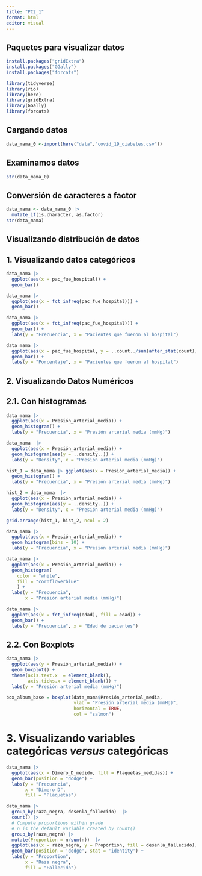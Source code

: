---
title: "PC2_1"
format: html
editor: visual
---

## Paquetes para visualizar datos

```{r}
install.packages("gridExtra")
install.packages("GGally")
install.packages("forcats")
```

```{r}
library(tidyverse)
library(rio)
library(here)
library(gridExtra)
library(GGally)
library(forcats)
```

## **Cargando datos**

```{r}
data_mama_0 <-import(here("data","covid_19_diabetes.csv"))
```

## Examinamos datos

```{r}
str(data_mama_0)
```

## Conversión de caracteres a factor

```{r}
data_mama <- data_mama_0 |> 
  mutate_if(is.character, as.factor)
str(data_mama)
```

## Visualizando distribución de datos

## 1. Visualizando datos categóricos

```{r}
data_mama |>  
  ggplot(aes(x = pac_fue_hospital)) +
  geom_bar()
```

```{r}
data_mama |>  
  ggplot(aes(x = fct_infreq(pac_fue_hospital))) +
  geom_bar()
```

```{r}
data_mama |>  
  ggplot(aes(x = fct_infreq(pac_fue_hospital))) +
  geom_bar() +
  labs(y = "Frecuencia", x = "Pacientes que fueron al hospital")
```

```{r}
data_mama |>  
  ggplot(aes(x = pac_fue_hospital, y = ..count../sum(after_stat(count)))) +
  geom_bar() +
  labs(y = "Porcentaje", x = "Pacientes que fueron al hospital")
```

## 2. Visualizando Datos Numéricos

## 2.1. Con histogramas

```{r}
data_mama |>  
  ggplot(aes(x = Presión_arterial_media)) +
  geom_histogram() +
  labs(y = "Frecuencia", x = "Presión arterial media (mmHg)")
```

```{r}
data_mama  |>  
  ggplot(aes(x = Presión_arterial_media)) +
  geom_histogram(aes(y = ..density..)) +
  labs(y = "Density", x = "Presión arterial media (mmHg)")
```

```{r}
hist_1 = data_mama |> ggplot(aes(x = Presión_arterial_media)) +
  geom_histogram() +
  labs(y = "Frecuencia", x = "Presión arterial media (mmHg)")

hist_2 = data_mama  |>  
  ggplot(aes(x = Presión_arterial_media)) +
  geom_histogram(aes(y = ..density..)) +
  labs(y = "Density", x = "Presión arterial media (mmHg)")
```

```{r}
grid.arrange(hist_1, hist_2, ncol = 2)
```

```{r}
data_mama |>  
  ggplot(aes(x = Presión_arterial_media)) +
  geom_histogram(bins = 10) +
  labs(y = "Frecuencia", x = "Presión arterial media (mmHg)")
```

```{r}
data_mama |>  
  ggplot(aes(x = Presión_arterial_media)) +
  geom_histogram(
    color = "white", 
    fill = "cornflowerblue" 
    ) + 
  labs(y = "Frecuencia", 
       x = "Presión arterial media (mmHg)")
```

```{r}
data_mama |>  
  ggplot(aes(x = fct_infreq(edad), fill = edad)) +
  geom_bar() +
  labs(y = "Frecuencia", x = "Edad de pacientes")
```

## 2.2. Con Boxplots

```{r}
data_mama |> 
  ggplot(aes(y = Presión_arterial_media)) + 
  geom_boxplot() +
  theme(axis.text.x  = element_blank(),
        axis.ticks.x = element_blank()) +
  labs(y = "Presión arterial media (mmHg)")
```

```{r}
box_album_base = boxplot(data_mama$Presión_arterial_media,
                         ylab = "Presión arterial media (mmHg)",
                         horizontal = TRUE, 
                         col = "salmon") 
```

# 3. Visualizando variables categóricas *versus* categóricas

```{r}
data_mama |> 
  ggplot(aes(x = Dímero_D_medido, fill = Plaquetas_medidas)) +
  geom_bar(position = "dodge") + 
  labs(y = "Frecuencia",  
       x = "Dímero D",
       fill = "Plaquetas")
```

```{r}
data_mama |>   
  group_by(raza_negra, desenla_fallecido)  |>  
  count() |>   
  # Compute proportions within grade
  # n is the default variable created by count()
  group_by(raza_negra) |>   
  mutate(Proportion = n/sum(n))  |> 
  ggplot(aes(x = raza_negra, y = Proportion, fill = desenla_fallecido)) +
  geom_bar(position = 'dodge', stat = 'identity') +
  labs(y = "Proportion",
       x = "Raza negra",
       fill = "Fallecido")
```
